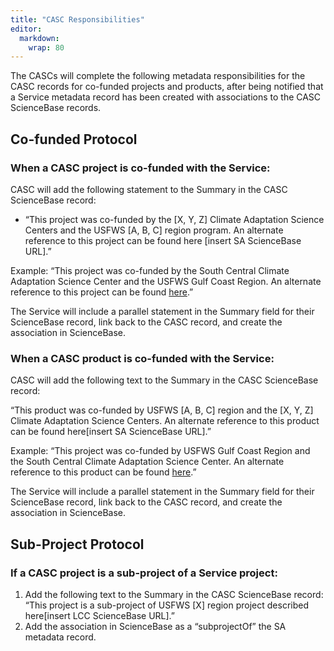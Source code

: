 ```yaml
---
title: "CASC Responsibilities"
editor: 
  markdown: 
    wrap: 80
---
```


The CASCs will complete the following metadata responsibilities for the CASC
records for co-funded projects and products, after being notified that a Service
metadata record has been created with associations to the CASC ScienceBase
records.

## Co-funded Protocol

### When a CASC project is co-funded with the Service:

CASC will add the following statement to the Summary in the CASC ScienceBase
record:

-   “This project was co-funded by the \[X, Y, Z\] Climate Adaptation Science
    Centers and the USFWS \[A, B, C\] region program. An alternate reference to
    this project can be found here \[insert SA ScienceBase URL\].”

Example: “This project was co-funded by the South Central Climate Adaptation
Science Center and the USFWS Gulf Coast Region. An alternate reference to this
project can be found
[here](https://www.sciencebase.gov/catalog/item/5a78be62e4b00f54eb1e849c).”

The Service will include a parallel statement in the Summary field for their
ScienceBase record, link back to the CASC record, and create the association in
ScienceBase.

### When a CASC product is co-funded with the Service:

CASC will add the following text to the Summary in the CASC ScienceBase record:

“This product was co-funded by USFWS \[A, B, C\] region and the \[X, Y, Z\]
Climate Adaptation Science Centers. An alternate reference to this product can
be found here\[insert SA ScienceBase URL\].”

Example: “This project was co-funded by USFWS Gulf Coast Region and the South
Central Climate Adaptation Science Center. An alternate reference to this
product can be found
[here](https://www.sciencebase.gov/catalog/item/5a78be62e4b00f54eb1e849c).”

The Service will include a parallel statement in the Summary field for their
ScienceBase record, link back to the CASC record, and create the association in
ScienceBase.

## Sub-Project Protocol

### If a CASC project is a sub-project of a Service project:

1.  Add the following text to the Summary in the CASC ScienceBase record: “This
    project is a sub-project of USFWS \[X\] region project described
    here\[insert LCC ScienceBase URL\].”
2.  Add the association in ScienceBase as a “subprojectOf” the SA metadata
    record.
